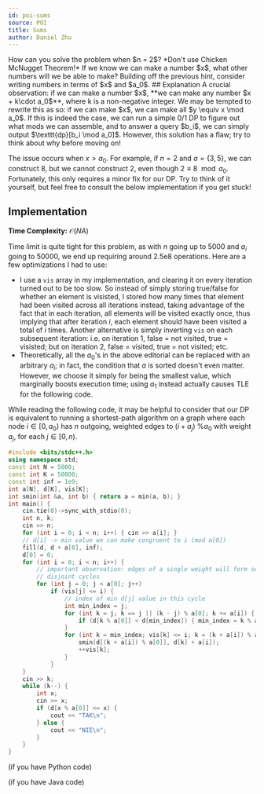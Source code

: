 ```yaml
---
id: poi-sums
source: POI
title: Sums
author: Daniel Zhu
---
```


<Spoiler title="Hint 1">
How can you solve the problem when $n = 2$? *Don't use Chicken McNugget Theorem!*
</Spoiler>
<Spoiler title="Hint 2">
If we know we can make a number $x$, what other numbers will we be able to make?
</Spoiler>
<Spoiler title="Hint 3">
Building off the previous hint, consider writing numbers in terms of $x$ and $a_0$.
</Spoiler>
## Explanation
A crucial observation: if we can make a number $x$, **we can make any number $x + k\cdot a_0$**, where k is a non-negative integer. We may be tempted to rewrite this as so: if we can make $x$, we can make all $y \equiv x \mod a_0$. If this is indeed the case, we can run a simple 0/1 DP to figure out what mods we can assemble, and to answer a query $b_i$, we can simply output $\texttt{dp}[b_i \mod a_0]$. However, this solution has a flaw; try to think about why before moving on!

The issue occurs when $x > a_0$. For example, if $n = 2$ and $a = \{3, 5\}$, we
can construct 8, but we cannot construct 2, even though $2 \equiv 8 \mod a_0$.
Fortunately, this only requires a minor fix for our DP. Try to think of it
yourself, but feel free to consult the below implementation if you get stuck!

## Implementation

**Time Complexity:** $\mathcal{O}(NA)$

Time limit is quite tight for this problem, as with $n$ going up to $5000$ and
$a_i$ going to $50000$, we end up requiring around $2.5\text{e}8$ operations.
Here are a few optimizations I had to use:

- I use a $\texttt{vis}$ array in my implementation, and clearing it on every iteration turned out to be too slow. So instead of simply storing true/false for whether an element is visisted, I stored how many times that element had been visited across all iterations instead, taking advantage of the fact that in each iteration, all elements will be visited exactly once, thus implying that after iteration $i$, each element should have been visited a total of $i$ times. Another alternative is simply inverting $\texttt{vis}$ on each subsequent iteration: i.e. on iteration 1, false = not visited, true =
  visisted; but on iteration 2, false = visited, true = not visited; etc.
- Theoretically, all the $a_0$'s in the above editorial can be replaced with an
  arbitrary $a_i$; in fact, the condition that $a$ is sorted doesn't even
  matter. However, we choose it simply for being the smallest value, which
  marginally boosts execution time; using $a_1$ instead actually causes TLE for
  the following code.

While reading the following code, it may be helpful to consider that our DP is equivalent to running a shortest-path algorithm on a graph where each node $i \in [0, a_0)$ has $n$ outgoing, weighted edges to $(i + a_j) \text{ \% }a_0$ with weight $a_j$, for each $j \in [0, n).$

<LanguageSection>

<CPPSection>

```cpp
#include <bits/stdc++.h>
using namespace std;
const int N = 5000;
const int K = 50000;
const int inf = 1e9;
int a[N], d[K], vis[K];
int smin(int &a, int b) { return a = min(a, b); }
int main() {
	cin.tie(0)->sync_with_stdio(0);
	int n, k;
	cin >> n;
	for (int i = 0; i < n; i++) { cin >> a[i]; }
	// d[i] -> min value we can make congruent to i (mod a[0])
	fill(d, d + a[0], inf);
	d[0] = 0;
	for (int i = 0; i < n; i++) {
		// important observation: edges of a single weight will form several
		// disjoint cycles
		for (int j = 0; j < a[0]; j++)
			if (vis[j] <= i) {
				// index of min d[j] value in this cycle
				int min_index = j;
				for (int k = j; k == j || (k - j) % a[0]; k += a[i]) {
					if (d[k % a[0]] < d[min_index]) { min_index = k % a[0]; }
				}
				for (int k = min_index; vis[k] <= i; k = (k + a[i]) % a[0]) {
					smin(d[(k + a[i]) % a[0]], d[k] + a[i]);
					++vis[k];
				}
			}
	}
	cin >> k;
	while (k--) {
		int x;
		cin >> x;
		if (d[x % a[0]] <= x) {
			cout << "TAK\n";
		} else {
			cout << "NIE\n";
		}
	}
}
```

</CPPSection>

<PySection>

(if you have Python code)

</PySection>

<JavaSection>

(if you have Java code)

</JavaSection>

</LanguageSection>
